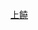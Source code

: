{{Routemap
| title = 上饶站
| inline = <includeonly>yes</includeonly>
| map = 
\\\\\\\\\CONTg\CONTg\\\\\\\\\\\~~ ~~{{rmri|u}}[[合福高铁]]{{站|合肥南}}方向
\\\\\\\\\STRg\STRf\\\\\\\\\\\
\\\\\\\\STR+l\KRZo\KRZo\STRq\STRq\STRfq\STRq\STRq\STRq\STR+r\\\\
\\\\\\\\STR\STR\STR\STR+l\STRq\STRgq\STRq\STRq\STR+r\STR\\\\
\\\\\\\\STR\STR+c2\ABZg3\STR\CONTg\\\\STR\STR\\\\
\\\\\\\\STR\ABZg+1\STR+c4\STR+c2\ABZg3\\\\STRg\STRf\\\\
\\\\\\\\STR2\ABZg2!~STRc3\STR+c3\ABZg+1\STR+c4\\\\STR\STR\\\\
\\\\\\\\STRc1\ABZg+4!~STRc1\ABZg+4!~STRc2\ABZg3\ENDEe\\\\STR\STR\\\\
\\\\\\\\\STR\ABZg+1\STR+c4\\\\\STR\STR\\\\
\\\\\\\\\STR\ABZg2\STR+c3\\\\\STR\STR\\\\
\\\\\\\\STRc2\ABZg3\STR+c1\ABZg+4\\\\\STR\STR\\\\
\\\\\\\STRc2\ABZ1+3f\STR+c4\STR\ABZg2\STRc3\\\\STR\STR\\\\
\\\\\\STRc2\STR3+1\STR+c4\STR\STR\STR+c1\STR2+4\STRc3\\\STR\STR\\\\
\\\\\\STR+1\STRc4\STR\STR\STR\STR\STRc1\STR+4\\\STR\STR\\\\
\\\\\\STR+BSl!~num1l\BS!~num1r\STR+BSr\STR\STR\STR+BSl\BS\STR+BSr\\\STR\STR\\\\~~11站台（合福上行）
\\\\\\STR+BSl\BS!~num1l\STR+BSr!~num2r\STR\STR\STR+BSl\BS\STR+BSr\\STRc2\ABZg3\ABZg2\STRc3\\\~~12站台（合福上行）
\\\\\\STR+BSl\BS\STR+BSr\STR\STR\STR+BSl!~num1l\BS!~num3r\STR+BSr\\STR+1\STR+c4\STR+c1\STR+4\\\~~13站台（合福下行）
\\\\\\STR+BSl\BS\STR+BSr\STR\STR\STR+BSl\BS!~num1l\STR+BSr!~num4r\\STR\STR\STR\STR\\\~~14站台（合福下行）
\\\\\\STR2\STRc3\STR\STR\STR\STR\STRc2\STR3\\STR\STR\STR\STR\\\
\\\\\\STRc1\STR2+4\STR+c3\STR\STR\STR+c2\STR3+1\STRc4\\STR\STR\STR\STR\\\
\\\\\\\STRc1\ABZg+4\STR\STR\ABZg+1\STRc4\\\STR\STR\STR\STR\\\
\\\\\\\\STR2\STR+c3\STR+c2\ABZg3\\\\STR\STR\STR\STR\\\
\\\\\\\\STRc1\ABZg+4\ABZg+1\CONTf!~STRc4\\\\STR\STR\STR\STR\\\
\\\\\\\\\ABZg2\STR+c3\\\\\STR\STR\STR\STR\\\
\\\\\\\\\STR+c1\ABZg+4\\\\\STRg\STRg\STRf\STRf\\\
STR+l\STRq\STRq\STRq\STRq\STRq\STRq\STRq\KRZo\KRZo\STRq\STRq\STRq\STRq\KRZo\KRZo\KRZo\KRZo\STRfq\CONTfq~~ ~~{{rmri|r}}[[沪昆铁路]]{{站|上海}}方向
STR\STR+l\STRq\STRq\STRq\STRq\STRq\STRq\KRZo\KRZo\STRq\STRq\STRq\STRq\KRZo\KRZo\KRZo\KRZo\STRgq\CONTfq
STR\STR\\\\\\\STR\STR\\\\\STR\STR2\STR2!~STRc3\STR!~STRc3\\
STR\STR\\STR+l\STRq\STRq\STRq\STRq\KRZo\KRZo\STRq\STRq!~STRc2\ABZq+3\STRq\STRr\STRc1\STR2+4!~STRc1\KRZ2+4o!~STRc3\STRc3\
STR\STR\\STR\STR+l\STRq\STRq\STRq\KRZo\KRZo\STRq\ABZq1\STRq!~STRc4\STRq\STRq\STRfq\STRq!~STRc1\KRZ2+4o!~STRc1!~KRZo\ABZq+4!~STRc3\CONTfq~~ ~~{{rmri|r}}[[沪昆高铁]]{{站|上海虹桥}}方向
STR+c2\ABZg3\\STR\STR\STR+l\STRq\STRq\KRZo\KRZo\STRq\ABZq2\STRq!~STRc3\STRq\STRq\STRgq\STRq\KRZo!~STRc1\ABZq+4\CONTfq
ABZg+1\STR+c4\\STR\STR\STR\STR+l\STRq\KRZo\KRZo\STRq\STRq!~STRc1\ABZq+4\STRq\STRq\STRgq\STRq\STRr\\
STR2\STR2!~STRc3\STRc3\STR\STR\STR\STR\\STRg\STRf\\\\\\\\\\
STRc1\STR2+4!~STRc1\STR2+4!~STRc3\STR2!~STRc3\STR2!~STRc3\STR2!~STRc3\STR2!~STRc3\STRc3\STR2\STR2!~STRc3\STRc3\\\\\\\\\
\STRc1\LSTR2+4!~STRc1\ABZ4+2f!~STRc1!~STRc3\STR2+4!~STRc1!~STRc3\STR2+4!~STRc1!~STRc3\STR2+4!~STRc1!~STRc3\STR2+4!~STRc1!~STRc3\STR2+4!~STRc3\STRc1!~STRc3\STR2+4!~STRc1\STR2+4!~STRc3\STRc3\\\\\\\\\
\STRc1\ABZ2+4g!~STRc1\STR2+4!~STRc1!~STRc3\STR2+4!~STRc1!~STRc3\STR2+4!~STRc1!~STRc3\STR2+4!~STRc1!~STRc3\STR2+4!~STRc1!~STRc3\STR2+4!~STRc3\STRc3!~STRc1\STR2+4!~STRc1\STR2+4!~STRc3\STRc3\\\\\\\
\CONTg\CONTg!~STRc1\STR+4!~STRc1\ABZ4+2f!~STRc4!~STRc1\STR+4!~STRc1!~STRc3\STR2+4!~STRc1\STR2+4!~STRc1!~STRc3\STR2+4!~STRc1!~STRc3\STR2+4!~STRc3\STRc3!~STRc1\STR2+4!~STRc1\STR2+4!~STRc3\STRc3\\\\\\~~ ~~调车线
\ABZg2\STR+c3\STR\STR+c1\ABZg+4\STRc1\STR2+4!~STRc1\STR2+4!~STRc1!~STRc3\STR2+4!~STRc1!~STRc3\STR2+4!~STRc3\STRc3!~STRc1\STR2+4!~STRc1\STR2+4!~STRc3\STRc3\\\\\
\STR+c1\ABZg+4!~STRc2\ABZg3\STR\ABZg2\STRc3\STRc1\STR2+4!~STRc1\STR2+4!~STRc1!~STRc3\STR2+4!~STRc1!~STRc3\STR2+4!~STRc3\STRc3!~STRc1\STR2+4!~STRc1\STR2+4!~STRc3\STRc3\\\\
\STRc2\ABZg3\ABZg+1\STR+c4\STR\STR+c1\STR2+4\STRc3\STRc1\STR2+4!~STRc1\STR2+4!~STRc1!~STRc3\STR2+4!~STRc1!~STRc3\STR2+4!~STRc3\STRc3!~STRc1\STR2+4!~STRc1\STR2+4!~STRc3\STRc3\\\\
\STR+1\STR+c4\STR\STR\STR\ABZg2\STRc1!~STRc3\ABZ4+2f\STRc3\STRc1\STR2+4!~STRc1\ABZ4+2l!~STRc1!~STRc3\ABZ2+4r!~STRc1!~STRc3\STR2+4!~STRc3\STRc3!~STRc1\STR2+4!~STRc1\STR2+4!~STRc3\STRc3\\\
\CONTf\STR\STR+c2\ABZg3\STR\STR+c1\STR2+4\STR2!~STRc1!~STRc3\STR2+4!~STRc3\STRc3\STRc1\STR2+4!~STRc1\ABZ4+2f!~STRc1!~STRc3\STR2+4!~STRc1!~STRc3\STR2+4!~STRc3\STRc3!~STRc1\STR2+4!~STRc1\STRl+4!~STRc3\STRfq\CONTfq\~~ ~~{{rmri|r}}[[合福高铁]]{{站|福州}}方向
\STR+c2\ABZg3!~ABZg+1\STR+c4\ABZg2\STR2!~STRc3\STRc3!~STRc1\STR2+4!~STRc1\STR2+4!~STRc1!~STRc3\STR2+4!~STRc3\STRc3\STRc1\ABZ2+4g!~STRc1\STR2+4!~STRc1!~STRc3\ABZ4+2l!~STRc1!~STRc3\ABZ2+4r!~STRc3\STRc3!~STRc1\STRl+4\STRgq\CONTfq
\STRc2\STR3+l!~STRc2\ABZ1+3r!~ABZ3+1g!~STRc2\ABZg3!~STRc4\STR\STR+c1\ABZ4+2f!~STRc1\STR2+4!~STRc3\STRc1!~STRc3\STR2+4!~STRc1\STR2+4!~STRc1!~STRc3\STR2+4!~STRc3\STRc3\STRc1\ABZ4+2f!~STRc1\STR2+4!~STRc1!~STRc3\STR2+4!~STRc1!~STRc3\ABZ4+2l!~STRc3\STRq!~STRc3\STR2+r\STRc3\\
\STRc2\STR3+1!~STRc2\STR3+1!~STRc2!~STRc4\ABZ1+3f!~STRc4\ABZg2!~STRc4\STR+c3\STR\STR+c1\STR2+4!~STRc1\STR2+4!~STRc3\STRc1!~STRc3\STR2+4!~STRc1\STR2+4!~STRc1!~STRc3\STR2+4!~STRc3\STRc3\STR+c1\STR2+4!~STRc1\STR2+4!~STRc1!~STRc3\ABZ4+2l!~STRc1!~STRc3\ABZ2+4r!~STRc3\STRc1!~STRc3\ABZ4+2l\STR2+r!~STRc3\STRc3\
\STR+1\STR+1!~STRc4\STR+1!~STRc4\STR+c4\STR+c1\ABZg+4\STR\STR\STRc1\STR+4!~STRc1\STR+4\STRc1\STR+4!~STRc1\STR+4!~STRc1\STR+4\STR\STRc1\STR+4!~STRc1\STR+4!~STRc1\STR+4!~STRc1\STR+4\STRc1\STR+4!~STRc1\STR+4\
\STR\STR\STR\STR\STR\STR\STR\STR+BSl\BS\STR+BSr\STR+BSl\BS\STR+BSr\STR\STR\STR+BSl\BS\STR+BSr\STR\STR\STR+BSl\BS\STR+BSr\STR+BSl!~num1l\BS~~1站台
\STR\STR\STR\STR\STR\STR\STR\STR+BSl\BS\STR+BSr\STR+BSl\BS\STR+BSr\STR\STR\STR+BSl\BS\STR+BSr\STR\STR\STR+BSl!~num3l\BS\STR+BSr!~num2r\STR+BSl\BS~~2、3站台
\STR\STR\STR\STR\STR\STR\STR\STR+BSl\BS\STR+BSr\STR+BSl\BS\STR+BSr\STR\STR\STR+BSl!~num5l\BS\STR+BSr!~num4r\STR\STR\STR+BSl\BS\STR+BSr\STR+BSl\BS~~4、5站台
\STR\STR\STR\STR\STR\STR\STRg\STR+BSl\BS\STR+BSr\STR+BSl\BS\STR+BSr\STR\STRf\STR+BSl\BS\STR+BSr\STRg\STRf\STR+BSl\BS\STR+BSr\STR+BSl\BS
\STR\STR\STR\STR\STR\STR\STR\STR+BSl\BS\STR+BSr\STR+BSl!~num7l\BS\STR+BSr!~num6r\STR\STR\STR+BSl\BS\STR+BSr\STR\STR\STR+BSl\BS\STR+BSr\STR+BSl\BS~~6、7站台
\STR\STR\STR\STR\STR\STR\STR\STR+BSl!~num9l\BS\STR+BSr!~num8r\STR+BSl\BS\STR+BSr\STR\STR\STR+BSl\BS\STR+BSr\STR\STR\STR+BSl\BS\STR+BSr\STR+BSl\BS~~8、9站台
\STR2\STR2!~STRc3\STR+c3\STR+c2\STR3\STR\STR\STR\STRc2\STR3\STR2\STRc3\STR\STR2\STR+c3\ABZg2\STRc3\STR\STR\STR\STR\\STR+c2\STR3\
\STRc1\STR2+4!~STRc1\ABZg+4!~STRc3\ABZg+1\STRc4\STR\STR\STR+c2\STR3+1\STRc4\STRc1\STR2+4\STR+c3\STRc1\ABZg+4\STR+c1\STR2+4\STR+c3\STR\STR\STR\STRc2\ABZ3+1g\STRc4\
\\STRc1\ABZ2+4g\ABZg2!~STRc3\STRc3\STR\STR+c2\ABZ3+1g\STRc4\\\STRc1\ABZg+4\STRc2\STR3!~STRc2\ABZg3\STRc1\ABZ2+4g\STR+c3\STR\STR+c2\STR3+1\STRc4\\
\\\STRc1\ABZ2+4g!~STRc1\STR2+4!~STRc3\STR+c3\ABZg+1\STRc4\\\\\STR+c2\ABZ3+1l\STRr+1!~STRc4\ENDEe!~STRc4\\STRc1\ABZg+4\STR\ABZg+1\STRc4\\\
STRc1\STR+4!~STRc1\ABZg+4\STR\\\\\STRc2\ABZ3+1g\STRc4\\\\\STR\STR+c2\ABZg3
\ABZg2\ABZg2!~STRc3\STR+c3\\\\STRc2\STR3+1\STRc4\\\\\\STR\ABZg+1\STR+c4
\LSTR2+4\STR+c1!~STRc3\ABZg+4!~STRc1\ABZg+4\\\STRc2\STR3+1\STRc4\\\\\\\ABZg2\STR+c3\STR\ENDEa
\STRc1\ABZg+4\STR\STR\\STRc2\STR3+1\STRc4\\\\\\\\STR+c1\ABZg+4\STR2\STR+c3
\\CONTf\STR\STR\STRc2\STR3+1\STRc4\\\\\\\\\STR+c2\ABZg3\STRc1\ABZg+4~~ ~~ {{rmri|d}}货场方向
\\\STR+c2\ABZg3!~STRc2\ABZ1+3f\STRc4\\\\\\\\\\ABZg+1\STR+c4\\CONTf
\ABZg+1\ABZg+1!~STRc4\STR+c4\\\\\\\\\\\STRg\STRf
\ABZg2\ABZg2!~STRc3\STR+c3\\\\\\\\\\\CONTf\CONTf~~ ~~ {{rmri|d}}[[沪昆高铁]]{{站|昆明南}}方向
CONTf!~STRc1\ABZg+4!~STRc1\ABZg+4\\\\\\\\\\\~~ ~~ {{rmri|l}}上饶折返段方向
STRg\STRf\\\\\\\\\\
CONTf\CONTf\\\\\\\\\\~~ ~~ {{rmri|d}}[[沪昆铁路]]{{站|昆明}}方向
|bottom={{navbar|上饶站RDT}}
}}<noinclude>

{{Rdt intro|[[上饶站]]}}

[[Category:江西省鐵路車站RDT|上饒]]

</noinclude>